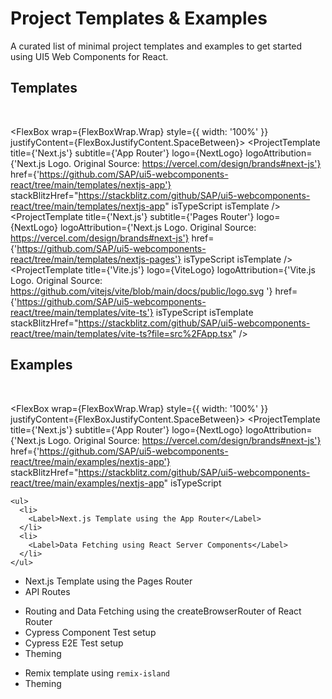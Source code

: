 
<Meta title="Project Templates & Examples" />

<TableOfContent />

# Project Templates & Examples

A curated list of minimal project templates and examples to get started using UI5 Web Components for React.

## Templates

<br />

<FlexBox wrap={FlexBoxWrap.Wrap} style={{ width: '100%' }} justifyContent={FlexBoxJustifyContent.SpaceBetween}>
  <ProjectTemplate
    title={'Next.js'}
    subtitle={'App Router'}
    logo={NextLogo}
    logoAttribution={'Next.js Logo. Original Source: https://vercel.com/design/brands#next-js'}
    href={'https://github.com/SAP/ui5-webcomponents-react/tree/main/templates/nextjs-app'}
    stackBlitzHref="https://stackblitz.com/github/SAP/ui5-webcomponents-react/tree/main/templates/nextjs-app"
    isTypeScript
    isTemplate
  />
  <ProjectTemplate
    title={'Next.js'}
    subtitle={'Pages Router'}
    logo={NextLogo}
    logoAttribution={'Next.js Logo. Original Source: https://vercel.com/design/brands#next-js'}
    href={'https://github.com/SAP/ui5-webcomponents-react/tree/main/templates/nextjs-pages'}
    isTypeScript
    isTemplate
  />
  <ProjectTemplate
    title={'Vite.js'}
    logo={ViteLogo}
    logoAttribution={'Vite.js Logo. Original Source: https://github.com/vitejs/vite/blob/main/docs/public/logo.svg '}
    href={'https://github.com/SAP/ui5-webcomponents-react/tree/main/templates/vite-ts'}
    isTypeScript
    isTemplate
    stackBlitzHref="https://stackblitz.com/github/SAP/ui5-webcomponents-react/tree/main/templates/vite-ts?file=src%2FApp.tsx"
  />
</FlexBox>

## Examples

<br />

<FlexBox wrap={FlexBoxWrap.Wrap} style={{ width: '100%' }} justifyContent={FlexBoxJustifyContent.SpaceBetween}>
  <ProjectTemplate
    title={'Next.js'}
    subtitle={'App Router'}
    logo={NextLogo}
    logoAttribution={'Next.js Logo. Original Source: https://vercel.com/design/brands#next-js'}
    href={'https://github.com/SAP/ui5-webcomponents-react/tree/main/examples/nextjs-app'}
    stackBlitzHref="https://stackblitz.com/github/SAP/ui5-webcomponents-react/tree/main/examples/nextjs-app"
    isTypeScript
  >
    <ul>
      <li>
        <Label>Next.js Template using the App Router</Label>
      </li>
      <li>
        <Label>Data Fetching using React Server Components</Label>
      </li>
    </ul>
  </ProjectTemplate>
  <ProjectTemplate
    title={'Next.js'}
    subtitle={'Pages Router'}
    logo={NextLogo}
    logoAttribution={'Next.js Logo. Original Source: https://vercel.com/design/brands#next-js'}
    href={'https://github.com/SAP/ui5-webcomponents-react/tree/main/examples/nextjs-pages'}
    isTypeScript
  >
    <ul>
      <li>
        <Label>Next.js Template using the Pages Router</Label>
      </li>
      <li>
        <Label>API Routes</Label>
      </li>
    </ul>
  </ProjectTemplate>
  <ProjectTemplate
    title={'Vite.js'}
    logo={ViteLogo}
    logoAttribution={'Vite.js Logo. Original Source: https://github.com/vitejs/vite/blob/main/docs/public/logo.svg '}
    href={'https://github.com/SAP/ui5-webcomponents-react/tree/main/examples/vite-ts'}
    isTypeScript
    stackBlitzHref="https://stackblitz.com/github/SAP/ui5-webcomponents-react/tree/main/examples/vite-ts?file=src%2Fmain.tsx"
  >
    <ul>
      <li>
        <LabelWithWrapping>Routing and Data Fetching using the createBrowserRouter of React Router</LabelWithWrapping>
      </li>
      <li>
        <Label>Cypress Component Test setup</Label>
      </li>
      <li>
        <Label>Cypress E2E Test setup</Label>
      </li>
      <li>
        <Label>Theming</Label>
      </li>
    </ul>
  </ProjectTemplate>
  <ProjectTemplate
    title={'Remix'}
    logo={RemixLogo}
    logoAttribution={'Remix.run Logo. Original Source: https://remix.run'}
    href={'https://github.com/SAP/ui5-webcomponents-react/tree/main/examples/remix-ts'}
    isTypeScript
  >
    <ul>
      <li>
        <Label>
          Remix template using <code>remix-island</code>
        </Label>
      </li>
      <li>
        <Label>Theming</Label>
      </li>
    </ul>
  </ProjectTemplate>
</FlexBox>

<Footer />
